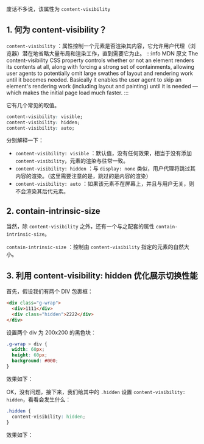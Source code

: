 废话不多说，该属性为 `content-visibility`


## 1. 何为 content-visibility？

`content-visibility` ：属性控制一个元素是否渲染其内容，它允许用户代理（浏览器）潜在地省略大量布局和渲染工作，直到需要它为止。
:::info MDN 原文
The content-visibility CSS property controls whether or not an element renders its contents at all, along with forcing a strong set of containments, allowing user agents to potentially omit large swathes of layout and rendering work until it becomes needed. Basically it enables the user agent to skip an element's rendering work (including layout and painting) until it is needed — which makes the initial page load much faster.
:::

它有几个常见的取值。
```CSS
content-visibility: visible;
content-visibility: hidden;
content-visibility: auto;
```

分别解释一下：
* `content-visibility: visible` ：默认值，没有任何效果，相当于没有添加 `content-visibility`，元素的渲染与往常一致。
* `content-visibility: hidden` ：与 `display: none` 类似，用户代理将跳过其内容的渲染。（这里需要注意的是，跳过的是内容的渲染）
* `content-visibility: auto` ：如果该元素不在屏幕上，并且与用户无关，则不会渲染其后代元素。

## 2. contain-intrinsic-size

当然，除 `content-visibility` 之外，还有一个与之配套的属性 `contain-intrinsic-size`。

`contain-intrinsic-size` ：控制由 `content-visibility` 指定的元素的自然大小。

## 3. 利用 content-visibility: hidden 优化展示切换性能

首先，假设我们有两个 DIV 包裹框：

```html
<div class="g-wrap">
  <div>1111</div>
  <div class="hidden">2222</div>
</div>
```
设置两个 div 为 200x200 的黑色块：
```CSS
.g-wrap > div {
  width: 60px;
  height: 60px;
  background: #000;
}
```


效果如下：

<RenderHtml/>

OK，没有问题，接下来，我们给其中的 `.hidden` 设置 `content-visibility: hidden`，看看会发生什么：
```CSS
.hidden {
  content-visibility: hidden;
}
```
效果如下：

<RenderHtml hidden="hidden"/>

注意，仔细看效果，这里添加了 `content-visibility: hidden` 之后，**消失的只是添加了该元素的 `div` 的子元素消失不见，而父元素本身及其样式，还是存在页面上的。**

如果我们去掉设置了 `content-visibility: hidden` 的元素本身的 `width`、`height`、`padding`、`margin` 等属性，则元素看上去就如同设置了 `display: none` 一般，在页面上消失不见了。

那么，`content-visibility: hidden` 的作用是什么呢？

设置了 `content-visibility: hidden` 的元素，**其元素的子元素将被隐藏，但是，它的渲染状态将会被缓存**。所以，当 `content-visibility: hidden` 被移除时，用户代理无需重头开始渲染它和它的子元素。

因此，如果我们将这个属性应用在一些一开始需要被隐藏，但是其后在页面的某一时刻需要被渲染，或者是一些需要被频繁切换显示、隐藏状态的元素上，其渲染效率将会有一个非常大的提升。

## 4. 利用 content-visibility: auto 实现懒加载或虚拟列表

OK，接下来是 `content-visibility` 的核心用法，利用 `auto` 属性值。

`content-visibility: auto` 的作用是，如果该元素不在屏幕上，并且与用户无关，则不会渲染其后代元素。是不是与 `LazyLoad` 非常类似。

我们来看这样一个 DEMO ，了解其作用：

假设，我们存在这样一个 HTML 结构，含有大量的文本内容：

```HTML
<div class="g-wrap">
    <div class="paragraph">...</div>
    // ... 包含了 N 个 paragraph
    <div class="paragraph">...</div>
</div>
```
每个 `.paragraph` 的内容如下
```HTML
Lorem Start!
Lorem ipsum dolor sit amet consectetur adipisicing elit.Nonvitae voluptates maxime solutaimpedit doloremque atque quasi dignissimosdelectus distinctio aut commodieaque nostrum maiores nulla! Ipsum voluptatibus alias suscipit!
Lorem ipsum dolor sit amet consectetur adipisicingelit.Non vitae voluptates maxime solutaimpedit doloremque atque quasi dignissimos,delectus distinctio aut commodi eaque nostrum maiores nulla! Ipsum voluptatibus alias suscipit!
Lorem End!
```

因此，整个的页面看起来就是这样的：


<RenderImg
  width="600px"
  src="../../img/web/content.visibility.1.gif"/>

由于，我们没有对页面内容进行任何处理，因此，所有的 `.paragraph` 在页面刷新的一瞬间，都会进行渲染，看到的效果就如上所示。

当然，现代浏览器愈加趋于智能，基于这种场景，其实我们非常希望对于仍未看到，仍旧未滚动到的区域，可以延迟加载，只有到我们需要展示、滚动到该处时，页面内容才进行渲染。

基于这种场景，`content-visibility: auto` 就应运而生了，它允许浏览器对于设置了该属性的元素进行判断，如果该元素当前不处于视口内，则不渲染该元素。

我们基于上述的代码，只需要最小化，添加这样一段代码：
```CSS
.paragraph {
  content-visibility: auto;
}
```
再看看效果，仔细观察右侧的滚动条：

<RenderImg
  width="600px"
  src="../../img/web/content.visibility.2.png"/>

可能你还没意识到发生了什么，我们对比下添加了 `content-visibility: auto` 和没有添加 `content-visibility: auto` 的两种效果下文本的整体高度：

<RenderImg
  width="600px"
  src="../../img/web/content.visibility.3.png"/>

有着非常明显的差异，这是因为，设置了 `content-visibility: auto` 的元素，在非可视区域内，目前并没有被渲染，因此，右侧内容的高度其实是比正常状态下少了一大截的。

我们实际开始进行滚动，看看会发生什么：

<RenderImg
  width="600px"
  src="../../img/web/content.visibility.4.gif"/>

由于下方的元素在滚动的过程中，出现在视口范围内才被渲染，因此，滚动条出现了明显的飘忽不定的抖动现象。（当然这也是使用了 `content-visibility: auto` 的一个小问题之一），不过明显可以看出，这与我们通常使用 JavaScript 实现的懒加载或者延迟加载非常类似。

当然，与懒加载不同的是，在向下滚动的过程中，上方消失的已经被渲染过且消失在视口的元素，也会因为消失在视口中，重新被隐藏。因此，即便页面滚动到最下方，整体的滚动条高度还是没有什么变化的。


## 5. 利用 contain-intrinsic-size 解决滚动条抖动问题

从上面的例子，也能看到，在利用 `content-visibility: auto` 处理长文本、长列表的时候。在滚动页面的过程中，滚动条一直在抖动，这不是一个很好的体验。

好在，规范制定者也发现了这个问题。这里我们可以使用另外一个 `CSS` 属性，也就是文章一开头提到的另外一个属性 `contain-intrinsic-size` 来解决这个问题。

:::info MDN
`contain-intrinsic-size` ：控制由 `content-visibility` 指定的元素的自然大小。
:::

什么意思呢？还是上面的例子
```HTML
<div class="g-wrap">
  <div class="paragraph">...</div>
  // ... 包含了 N 个 paragraph
  <div class="paragraph">...</div>
</div>
```
如果我们不使用 `contain-intrinsic-size`，只对视口之外的元素使用 `content-visibility: auto`，那么视口外的元素高度通常就为 0。导致实际的滚动效果，滚动条就是抖动的。

所以，我们可以同时利用上 `contain-intrinsic-size`，如果能准确知道设置了 `content-visibility: auto` 的元素在渲染状态下的高度，就填写对应的高度。如果如法准确知道高度，也可以填写一个大概的值：

```CSS
.paragraph {
  content-visibility: auto;
  contain-intrinsic-size: 320px;
}
```
如此之后，浏览器会给未被实际渲染的视口之外的 `.paragraph` 元素一个高度，避免出现滚动条抖动的现象：

<RenderImg
  width="600px"
  src="../../img/web/content.visibility.5.gif"/>

## 6.content-visibility 的一些其他问题

目前兼容性还是比较惨淡的，需要再等待一段时间。当然，由于该属性属于渐进增强一类的功能，即便失效，也完全不影响页面本身的展示。
同时，也有一些同学表示，利用 `content-visibility: auto` 只能解决部分场景，在海量 DOM 的场景下的实际效果，还有待进一步的实测。真正运用的时候，多做对比，再做取舍。
当然，现代浏览器已经越来越智能，类似 `content-visibility` 功能的属性也越来越多，我们在性能优化的路上有了更多选择，总归是一件好事。
